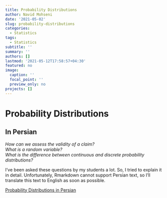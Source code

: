 ```yaml
---
title: Probability Distributions
author: Navid Mohseni
date: '2021-05-02'
slug: probability-distributions
categories:
  - Statistics
tags:
  - Statistics
subtitle: ''
summary: ''
authors: []
lastmod: '2021-05-12T17:58:57+04:30'
featured: no
image:
  caption: ''
  focal_point: ''
  preview_only: no
projects: []
---
```


# Probability Distributions
## In Persian

*How can we assess the validity of a claim?*  
*What is a random variable?*  
*What is the difference between continuous and discrete probability distributions?*

I've been asked these questions by my students a lot. So, I tried to explain it in detail. 
Unfortunately, Rmarkdown cannot support Persian text, so I'll translate this text to English as soon as possible.


 
[Probability Distributions in Persian](https://mayastat.ir/%d8%aa%d9%88%d8%b2%db%8c%d8%b9-%d9%87%d8%a7%db%8c-%d8%a7%d8%ad%d8%aa%d9%85%d8%a7%d9%84/)